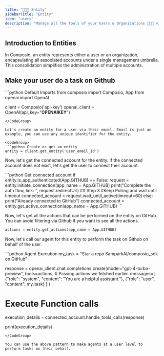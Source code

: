 ```yaml
---
title: "🧑‍🤝‍🧑 Entity"
sidebarTitle: "Entity"
icon: "users"
description: "Manage all the tools of your Users & Organizations 🧑‍🤝‍🧑 via entities"
---
```


## Introduction to Entities

In Composio, an entity represents either a user or an organization, encapsulating all associated accounts under a single management umbrella. This consolidation simplifies the administration of multiple accounts.

## Make your user do a task on Github
<CodeGroup>
```python Default Imports
from composio import Composio, App
from openai import OpenAI


client = Composio('api-key')
openai_client = OpenAI(api_key="******OPENAIKEY******")
```
</CodeGroup>

Let's create an entity for a user via their email. Email is just an example, you can use any unique identifier for the entity.

<CodeGroup>
```python Create or get an entity
entity = client.get_entity('user_email_id') 
```
</CodeGroup>

Now, let's get the connected account for the entity. If the connected account does not exist, let's get the user to connect their account.

<CodeGroup>
```python Get connected account
if entity.is_app_authenticated(App.GITHUB) == False: 
    request = entity.initiate_connection(app_name = App.GITHUB)   
    print("Complete the auth flow, link: ", request.redirectUrl)
    ## Step 3
    #Keep Polling and wait until timeout
    connected_account = request.wait_until_active(timeout=60)
else:
    print("Already connected to GitHub")
    connected_account = entity.get_active_connection(app_name = App.GITHUB)
```
</CodeGroup>

Now, let's get all the actions that can be performed on the entity on GitHub. You can avoid filtering via Github if you want to see all the actions.
<CodeGroup>
```python Get all actions
actions = entity.get_actions(app_name = App.GITHUB)
```
</CodeGroup>

Now, let's call our agent for this entity to perform the task on Github on behalf of the user.

<CodeGroup>
```python Agent Execution
my_task = "Star a repo SamparkAI/composio_sdk on GitHub"

response = openai_client.chat.completions.create(model="gpt-4-turbo-preview",
tools=actions, # Passing actions we fetched earlier.
messages=[
    {"role": "system", "content": "You are a helpful assistant."},
    {"role": "user", "content": my_task}
  ]
)

# Execute Function calls
execution_details = connected_account.handle_tools_calls(response)

print(execution_details)
```
</CodeGroup>

You can use the above pattern to make agents at a user level to perform tasks on their behalf.